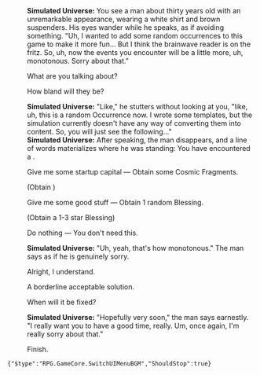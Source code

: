 {{Dialogue Start}}
:'''Simulated Universe:''' You see a man about thirty years old with an unremarkable appearance, wearing a white shirt and brown suspenders. His eyes wander while he speaks, as if avoiding something. "Uh, I wanted to add some random occurrences to this game to make it more fun... But I think the brainwave reader is on the fritz. So, uh, now the events you encounter will be a little more, uh, monotonous. Sorry about that."
:{{DIcon|Arrow}} What are you talking about?
:{{DIcon|Arrow}} How bland will they be?
:'''Simulated Universe:''' "Like," he stutters without looking at you, "like, uh, this is a random Occurrence now. I wrote some templates, but the simulation currently doesn't have any way of converting them into content. So, you will just see the following..."
:'''Simulated Universe:''' After speaking, the man disappears, and a line of words materializes where he was standing: You have encountered a {{Color|keyword|random Occurrence}}.
:{{DIcon|Star}} Give me some startup capital &mdash; Obtain some Cosmic Fragments.
:;(Obtain {{Item|Cosmic Fragment|20|x=150}})
:{{DIcon|Star}} Give me some good stuff &mdash; Obtain 1 random Blessing.
:;(Obtain a 1-3 star Blessing)
:{{DIcon|Star}} Do nothing &mdash; You don't need this.
:'''Simulated Universe:''' "Uh, yeah, that's how monotonous." The man says as if he is genuinely sorry.
:{{DIcon|Arrow}} Alright, I understand.
:{{DIcon|Arrow}} A borderline acceptable solution.
:{{DIcon|Arrow}} When will it be fixed?
:'''Simulated Universe:''' "Hopefully very soon," the man says earnestly. "I really want you to have a good time, really. Um, once again, I'm really sorry about that."
:{{DIcon|Arrow}} Finish.
<pre>{"$type":"RPG.GameCore.SwitchUIMenuBGM","ShouldStop":true}</pre>
{{Dialogue End}}